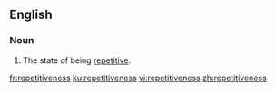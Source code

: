 ==English==

===Noun===
{{en-noun|-}}
# The state of being [[repetitive]].

[[fr:repetitiveness]]
[[ku:repetitiveness]]
[[vi:repetitiveness]]
[[zh:repetitiveness]]